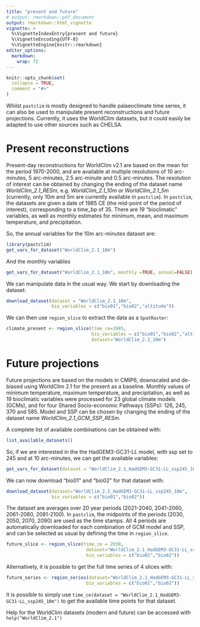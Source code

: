```yaml
---
title: "present and future"
# output: rmarkdown::pdf_document
output: rmarkdown::html_vignette
vignette: >
  %\VignetteIndexEntry{present and future}
  %\VignetteEncoding{UTF-8}
  %\VignetteEngine{knitr::rmarkdown}
editor_options: 
  markdown: 
    wrap: 72
---
```


```r
knitr::opts_chunk$set(
  collapse = TRUE,
  comment = "#>"
)
```


Whilst `pastclim` is mostly designed to handle palaeoclimate time series, it can
also be used to manipulate present reconstructions and future projections.
Currently, it uses the WorldClim datasets, but it could easily be adapted to 
use other sources such as CHELSA.

# Present reconstructions

Present-day reconstructions for WorldClim v2.1 are based on the mean for the period 1970-2000, 
and are available at multiple resolutions of
10 arc-minutes, 5 arc-minutes, 2.5 arc-minute and 0.5 arc-minutes. The resolution
of interest can be obtained by changing the ending of the dataset name 
*WorldClim_2.1_RESm*, e.g. *WorldClim_2.1_10m* or *WorldClim_2.1_5m*
(currently, only 10m and 5m are currently available in `pastclim`). In `pastclim`, the datasets are given
a date of 1985 CE (the mid-point of the period of interest), corresponding to
a time_bp of 35. There are 19 “bioclimatic” variables, as well as monthly 
estimates for minimum, mean, and maximum temperature, and precipitation.

So, the annual variables for the 10m arc-minutes dataset are:
```r
library(pastclim)
get_vars_for_dataset("WorldClim_2.1_10m")
```

And the monthly variables
```r
get_vars_for_dataset("WorldClim_2.1_10m", monthly =TRUE, annual=FALSE)
```

We can manipulate data in the usual way. We start by downloading the dataset:
```r
download_dataset(dataset = "WorldClim_2.1_10m", 
                 bio_variables = c("bio01","bio02","altitude"))
```

We can then use `region_slice` to extract the data as a `SpatRaster`:
```r
climate_present <- region_slice(time_ce=1985, 
                                bio_variables = c("bio01","bio02","altitude"), 
                                dataset="WorldClim_2.1_10m")
```

# Future projections

Future projections are based on the models in CMIP6, downscaled and de-biased
using WorldClim 2.1 for the present as a baseline. Monthly values of minimum
temperature, maximum temperature, and precipitation, as well as 19 bioclimatic
variables were processed for
23 global climate models (GCMs), and for four 
Shared Socio-economic Pathways (SSPs): 126, 245, 370 and 585. Model and
SSP can be chosen by changing the ending of the dataset name
*WorldClim_2.1_GCM_SSP_RESm*.

A complete list of available combinations can be obtained with:
```r
list_available_datasets()
```

So, if we are interested in the the HadGEM3-GC31-LL model, with ssp set
to 245 and at 10 arc-minutes, we can get the available variables:

```r
get_vars_for_dataset(dataset = "WorldClim_2.1_HadGEM3-GC31-LL_ssp245_10m")

```

We can now download "bio01" and "bio02" for that dataset with:
```r
download_dataset(dataset="WorldClim_2.1_HadGEM3-GC31-LL_ssp245_10m",
                 bio_variables = c("bio01","bio02"))
```

The dataset are averages over 20 year 
periods (2021-2040, 2041-2060, 2061-2080, 2081-2100).
In `pastclim`, the midpoints of the periods (2030, 2050, 2070, 2090) are used as the time stamps. All 4 periods
are automatically downloaded for each combination of GCM model and SSP, and can
be selected
as usual by defining the time in `region_slice`.

```r
future_slice <- region_slice(time_ce = 2030,
                              dataset="WorldClim_2.1_HadGEM3-GC31-LL_ssp245_10m",
                              bio_variables = c("bio01","bio02"))
```

Alternatively, it is possible to get the full time series of 4 slices with:
```r
future_series <- region_series(dataset="WorldClim_2.1_HadGEM3-GC31-LL_ssp245_10m",
                              bio_variables = c("bio01","bio02"))
```

It is possible to simply use `time_ce(dataset = "WorldClim_2.1_HadGEM3-GC31-LL_ssp245_10m")` to get the available time points for
that dataset.

Help for the WorldClim datasets (modern and future) can be accessed with `help("WorldClim_2.1")`